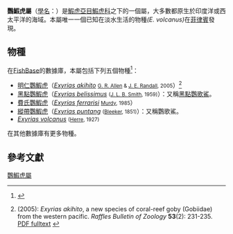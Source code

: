 {{noteTA
|T=zh-cn:鹦虾虎鱼属; zh-tw:鸚鰕虎屬
|1=zh-cn:虾虎鱼; zh-tw:鰕虎
}}{{Automatic Taxobox
| image =
| image_width = 240px
| taxon=Exyrias
| authority = [[David_Starr_Jordan|D. S. Jordan]] & [[Alvin_Seale|Seale]], 1906
| type_species = ''Gobius puntangoides''
| type_species_authority = Bleeker, 1853
}}

'''鸚鰕虎屬'''（[[學名|學名]]：{{llang|la|''Exyrias''}}）是[[鰕虎亞目|鰕虎亞目]][[鰕虎科|鰕虎科]]之下的一個屬，大多數都原生於印度洋或西太平洋的海域。本屬唯一一個已知在淡水生活的物種''(E. volcanus)''在[[菲律賓|菲律賓]]發現。

==物種==
在[[FishBase|FishBase]]的數據庫，本屬包括下列五個物種<ref>{{FishBase genus | genus = Exyrias| month = June | year = 2013}}</ref>：
*[[明仁鸚鰕虎|明仁鸚鰕虎]]（''[[Exyrias_akihito|Exyrias akihito]]'' <small>[[Gerald_R._Allen|G. R. Allen]] & [[John_Ernest_Randall|J. E. Randall]], 2005</small>）<ref>{{aut|Allen, Gerald R. & Randall, John E.}} (2005): ''Exyrias akihito'', a new species of coral-reef goby (Gobiidae) from the western pacific. ''Raffles Bulletin of Zoology'' '''53'''(2): 231-235. [http://rmbr.nus.edu.sg/rbz/biblio/53/53rbz231-235.pdf PDF fulltext] {{Wayback|url=http://rmbr.nus.edu.sg/rbz/biblio/53/53rbz231-235.pdf |date=20061016053320 }}</ref>
*[[黑點鸚鰕虎|黑點鸚鰕虎]]（''[[Exyrias_belissimus|Exyrias belissimus]]'' <small>([[James_Leonard_Brierley_Smith|J. L. B. Smith]], 1959)</small>）：又稱[[黑點鸚歌鯊|黑點鸚歌鯊]]。
*[[費氏鸚鰕虎|費氏鸚鰕虎]]（''[[Exyrias_ferrarisi|Exyrias ferrarisi]]'' <small>[[Edward_O._Murdy|Murdy]], 1985</small>）
*[[縱帶鸚鰕虎|縱帶鸚鰕虎]]（''[[Exyrias_puntang|Exyrias puntang]]'' <small>([[Pieter_Bleeker|Bleeker]], 1851)</small>）：又稱鸚歌鯊。
* ''[[Exyrias_volcanus|Exyrias volcanus]]'' <small>([[Albert_William_Herre|Herre]], 1927)</small>

在其他數據庫有更多物種。

==參考文獻==
{{reflist}}
{{Taxonbar|from=Q845590}}

[[Category:鸚鰕虎屬|]]